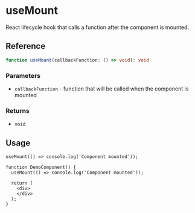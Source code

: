 
<Meta
  title="useUnmount/docs"
/>

# useMount

React lifecycle hook that calls a function after the component is mounted.

## Reference

```ts
function useMount(callbackFunction: () => void): void
```

### Parameters

* `callbackFunction` - function that will be called when the component is mounted

### Returns

* `void`

## Usage

```tsx
useMount(() => console.log('Component mounted'));
````

```tsx
function DemoComponent() {
  useMount(() => console.log('Component mounted'));

  return (
    <div>
    </div>
  );
}
```
